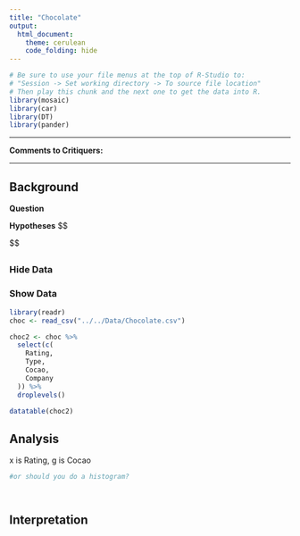 ```yaml
---
title: "Chocolate"
output: 
  html_document:
    theme: cerulean
    code_folding: hide
---
```


```r
# Be sure to use your file menus at the top of R-Studio to:
# "Session -> Set working directory -> To source file location"
# Then play this chunk and the next one to get the data into R.
library(mosaic)
library(car)
library(DT)
library(pander)
```

----

<!-- Instructions:

 Use the Chocolate dataset and a Kruskal-Wallis Test(s) to answer an interesting question(s) that you come up with.
 
 About the dataset:
 
  * Company: Name of the company manufacturing the bar.

  * Orig: The specific geo-region of origin for the bar.

  * Review: Year of publication of the review.

  * Cocoa: Cocoa percentage (darkness) of the chocolate bar being reviewed.

  * Location: Manufacturer base country.

  * Rating: Expert rating for the bar.
      5= Elite (Transcending beyond the ordinary limits)
      4= Premium (Superior flavor development, character and style)
      3= Satisfactory(3.0) to praiseworthy(3.75) (well made with special qualities)
      2= Disappointing (Passable but contains at least one significant flaw)
      1= Unpleasant (mostly unpalatable)

   * Type: The variety (breed) of cocoa bean used, if provided.
   
   * BroadOrig: The broad geo-region of origin for the bean.

Note this dataset and description come from: © 2018 Kaggle Inc for further details visit:

[Kaggle.com](https://www.kaggle.com/rtatman/chocolate-bar-ratings/data)


If you want to give your critiquers some ideas about what you have questions on and would like help with, place those details here.-->
**Comments to Critiquers:** 



<!--End your comments to your critiquers before this line.-->

----

<!--Begin writing your Analysis after this point.-->

## Background

**Question**

**Hypotheses**
$$

$$

## {.tabset .tabset-pills .tabset-fade}

### Hide Data

### Show Data {.tabset}

```r
library(readr)
choc <- read_csv("../../Data/Chocolate.csv")
```

```r
choc2 <- choc %>% 
  select(c(
    Rating,
    Type,
    Cocao,
    Company
  )) %>% 
  droplevels()
```

```r
datatable(choc2)
```

## Analysis

x is Rating, g is Cocao 
```r
#or should you do a histogram?
```

```r

```

```r

```


## Interpretation





